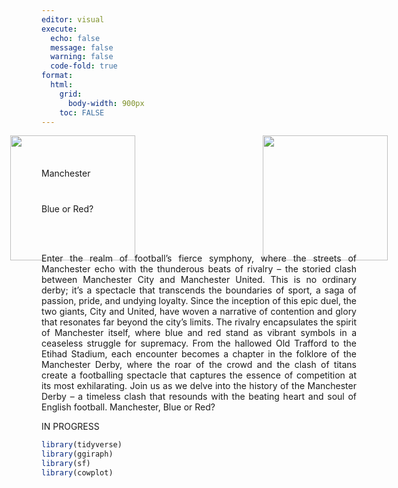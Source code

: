 ---
editor: visual
execute:
  echo: false
  message: false
  warning: false
  code-fold: true
format: 
  html:
    grid:
      body-width: 900px
    toc: FALSE
---

```{=html}
<style>
    .intro_1 {
    margin: 0px -250px 0px -50px;
    }
    
     .intro_2 {
    margin: 0px -50px 0px -250px;
    }
    
    .intro {
    text-align:justify;
}

</style>
```
<img src="images/manblue.png" class="intro_1" align="left" height="200" width="auto"/> <img src="images/manred.png" class="intro_2" align="right" height="200" width="auto"/>

<p style="text-align:center; font-size:66px;">

Manchester

</p>

<p style="text-align:center; font-size:40px">

Blue or Red?

</p>

<br> <br>

::: intro
Enter the realm of football's fierce symphony, where the streets of Manchester echo with the thunderous beats of rivalry -- the storied clash between Manchester City and Manchester United. This is no ordinary derby; it's a spectacle that transcends the boundaries of sport, a saga of passion, pride, and undying loyalty. Since the inception of this epic duel, the two giants, City and United, have woven a narrative of contention and glory that resonates far beyond the city's limits. The rivalry encapsulates the spirit of Manchester itself, where blue and red stand as vibrant symbols in a ceaseless struggle for supremacy. From the hallowed Old Trafford to the Etihad Stadium, each encounter becomes a chapter in the folklore of the Manchester Derby, where the roar of the crowd and the clash of titans create a footballing spectacle that captures the essence of competition at its most exhilarating. Join us as we delve into the history of the Manchester Derby -- a timeless clash that resounds with the beating heart and soul of English football. Manchester, Blue or Red?
:::

IN PROGRESS

```{r}
library(tidyverse)
library(ggiraph)
library(sf)
library(cowplot)
```
